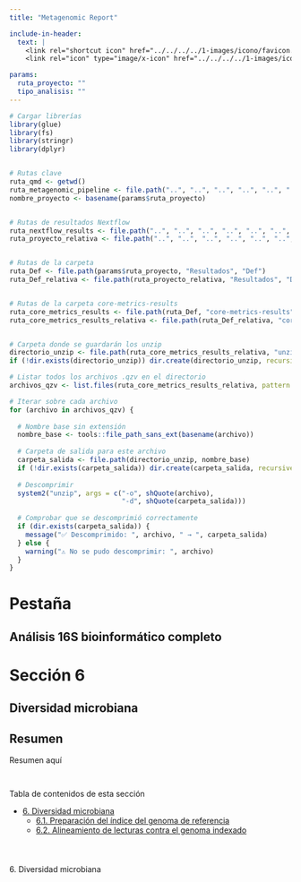 ```yaml
---
title: "Metagenomic Report"

include-in-header:
  text: |
    <link rel="shortcut icon" href="../../../../1-images/icono/favicon.svg"/>
    <link rel="icon" type="image/x-icon" href="../../../../1-images/icono/favicon.ico">

params:
  ruta_proyecto: ""
  tipo_analisis: ""
---
```



<!-- &&&&&&&&&&&&&&&&&&&&&&&&&&&&&&&&&&&&&&&&&&&&&&&&&&&&&&&&&&&&&&&&&&&&&&&&&&&&&&&&&&&&&&&&&&&&&&&&&&&&&&&&& -->
<!--  TAB 3: ANÁLISIS | 6. DIVERSIDAD MICROBIANA -->
<!-- &&&&&&&&&&&&&&&&&&&&&&&&&&&&&&&&&&&&&&&&&&&&&&&&&&&&&&&&&&&&&&&&&&&&&&&&&&&&&&&&&&&&&&&&&&&&&&&&&&&&&&&&& -->

```r
# Cargar librerías
library(glue)
library(fs)
library(stringr)
library(dplyr)


# Rutas clave
ruta_qmd <- getwd()
ruta_metagenomic_pipeline <- file.path("..", "..", "..", "..", "..", "..")
nombre_proyecto <- basename(params$ruta_proyecto)


# Rutas de resultados Nextflow
ruta_nextflow_results <- file.path("..", "..", "..", "..", "..", "..", "resources", "2-nextflow-results")
ruta_proyecto_relativa <- file.path("..", "..", "..", "..", "..", "..", "resources", "2-nextflow-results", "1-project-data", nombre_proyecto)


# Rutas de la carpeta 
ruta_Def <- file.path(params$ruta_proyecto, "Resultados", "Def")
ruta_Def_relativa <- file.path(ruta_proyecto_relativa, "Resultados", "Def")


# Rutas de la carpeta core-metrics-results
ruta_core_metrics_results <- file.path(ruta_Def, "core-metrics-results")
ruta_core_metrics_results_relativa <- file.path(ruta_Def_relativa, "core-metrics-results")


# Carpeta donde se guardarán los unzip
directorio_unzip <- file.path(ruta_core_metrics_results_relativa, "unzip")
if (!dir.exists(directorio_unzip)) dir.create(directorio_unzip, recursive = TRUE)

# Listar todos los archivos .qzv en el directorio
archivos_qzv <- list.files(ruta_core_metrics_results_relativa, pattern = "\\.qzv$", full.names = TRUE)

# Iterar sobre cada archivo
for (archivo in archivos_qzv) {
  
  # Nombre base sin extensión
  nombre_base <- tools::file_path_sans_ext(basename(archivo))
  
  # Carpeta de salida para este archivo
  carpeta_salida <- file.path(directorio_unzip, nombre_base)
  if (!dir.exists(carpeta_salida)) dir.create(carpeta_salida, recursive = TRUE)
  
  # Descomprimir
  system2("unzip", args = c("-o", shQuote(archivo),
                            "-d", shQuote(carpeta_salida)))
  
  # Comprobar que se descomprimió correctamente
  if (dir.exists(carpeta_salida)) {
    message("✅ Descomprimido: ", archivo, " → ", carpeta_salida)
  } else {
    warning("⚠️ No se pudo descomprimir: ", archivo)
  }
}
```


<div class="informe-titulo-tab">
  <h1>Pestaña</h1>
  <h2>Análisis 16S bioinformático completo</h2>
</div>

<div class="informe-titulo-seccion">
  <h1>Sección 6</h1>
  <h2>Diversidad microbiana</h2>
</div>

<div class="informe-resumen">
  <h2>Resumen</h2>

  <p>
    Resumen aquí
  </p>
</div>










<div style="height: 15px; background-color: transparent;"></div>

<div class="titulo-toc">
  Tabla de contenidos de esta sección
</div>

<div class="toc">
  <ul>
    <li>
      <a href="#tab3-seccion4">
        6<span>.</span> Diversidad microbiana
      </a>
      <ul>
        <li>
          <a href="#tab3-seccion4.1">
            6.1. Preparación del índice del genoma de referencia
          </a>
        </li>
        <li>
          <a href="#tab3-seccion4.2">
            6.2. Alineamiento de lecturas contra el genoma indexado
          </a>
        </li>
      </ul>
    </li>
  </ul>
</div>










<!-- #%%%%%%%%%%%%%%%%%%%%%%%%%%%%%%%%%%%%%%%%%%%%%%%%%%%%%%%%%%%%%%%%%%%%%%%%%%%%%%%%%%%%%%%%%%%%%%%%%%%% -->
<!-- REDACCIÓN -->
<!-- #%%%%%%%%%%%%%%%%%%%%%%%%%%%%%%%%%%%%%%%%%%%%%%%%%%%%%%%%%%%%%%%%%%%%%%%%%%%%%%%%%%%%%%%%%%%%%%%%%%%% -->

<div style="height: 25px; background-color: transparent;"></div>

<div class="titulo1" id="tab3-seccion4">
  6<span>.</span> Diversidad microbiana
</div>
